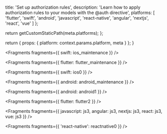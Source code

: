 
  title: 'Set up authorization rules',
  description: 'Learn how to apply authorization rules to your models with the @auth directive',
  platforms: [
    'flutter',
    'swift',
    'android',
    'javascript',
    'react-native',
    'angular',
    'nextjs',
    'react',
    'vue'
  ]
};

  return getCustomStaticPath(meta.platforms);
};

  return {
    props: {
      platform: context.params.platform,
      meta
    }
  };
}


<Fragments fragments={{ swift: ios_maintenance }} />


<Fragments fragments={{ flutter: flutter_maintenance }} />


<Fragments fragments={{ swift: ios0 }} />


<Fragments fragments={{ android: android_maintenance }} />


<Fragments fragments={{ android: android1 }} />


<Fragments fragments={{ flutter: flutter2 }} />


<Fragments
  fragments={{
    javascript: js3,
    angular: js3,
    nextjs: js3,
    react: js3,
    vue: js3
  }}
/>


<Fragments fragments={{ 'react-native': reactnative0 }} />
